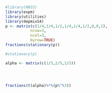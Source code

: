 ```r
#library(MASS)
library(expm)
library(utilities)
library(depmixS4)
p <- matrix(c(1/4,1/4,1/2,1/4,1/4,1/2,0,0,1),
           nrow=3,
           ncol=3,
           byrow=TRUE)
fractions(stationary(p))

#stationary(p)

alpha <- matrix(c(1/5,2/5,2/5))




fractions(t(alpha)%*%(p%^%3))

```

